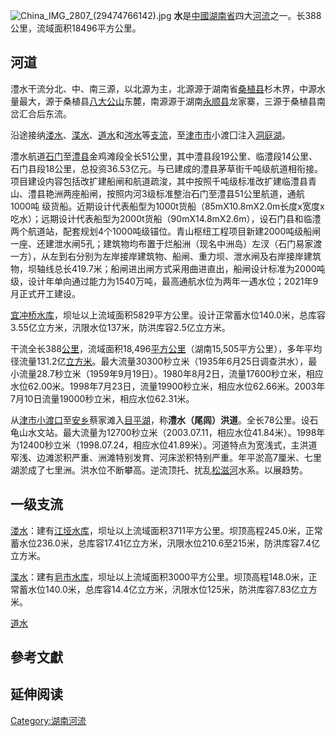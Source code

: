 {{Otheruses|澧水 (消歧义)|subject=[[湖南省|湖南省]]主要河流之一|other=澧水的其他解释}}
{{unreferenced|time=2020-01-19}}

[[File:China_IMG_2807_(29474766142).jpg|thumb]]
'''{{zy|澧|lǐ}}水'''是[[中國|中國]][[湖南省|湖南省]]四大[[河流|河流]]之一。长388公里，流域面积18496平方公里。
==河道==
澧水干流分北、中、南三源，以北源为主，北源源于湖南省[[桑植县|桑植县]]杉木界，中源水量最大，源于桑植县[[八大公山|八大公山]]东麓，南源源于湖南[[永顺县|永顺县]]龙家寨，三源于桑植县南岔汇合后东流。

沿途接纳[[溇水|溇水]]、[[渫水|渫水]]、[[道水|道水]]和[[涔水|涔水]]等[[支流|支流]]，至[[津市市|津市市]]小渡囗注入[[洞庭湖|洞庭湖]]。

澧水航道[[石门县|石门]]至[[澧县|澧县]]金鸡滩段全长51公里，其中澧县段19公里、临澧段14公里、石门县段18公里，总投资36.53亿元。与已建成的澧县茅草街千吨级航道相衔接。项目建设内容包括改扩建船闸和航道疏浚，其中按照千吨级标准改扩建临澧县青山、澧县艳洲两座船闸，按照内河3级标准整治石门至澧县51公里航道，通航 1000吨 级货船。近期设计代表船型为1000t货船（85mX10.8mX2.0m长度x宽度x吃水）；远期设计代表船型为2000t货船（90mX14.8mX2.6m），设石门县和临澧两个航道站，配套规划4个1000吨级锚位。青山枢纽工程项目新建2000吨级船闸一座、还建泄水闸5孔；建筑物均布置于烂船洲（现名中洲岛）左汊（石门易家渡一方），从左到右分别为左岸接岸建筑物、船闸、重力坝、泄水闸及右岸接岸建筑物，坝轴线总长419.7米；船闸进出闸方式采用曲进直出，船闸设计标准为2000吨级，设计年单向通过能力为1540万吨，最高通航水位为两年一遇水位；2021年9月正式开工建设。 

[[宜冲桥水库|宜冲桥水库]]，坝址以上流域面积5829平方公里。设计正常蓄水位140.0米，总库容3.55亿立方米，汛限水位137米，防洪库容2.5亿立方米。

干流全长388[[公里|公里]]，流域面积18,496[[平方公里|平方公里]]（湖南15,505平方公里），多年平均径流量131.2亿[[立方米|立方米]]。最大流量30300秒立米（1935年6月25日调查洪水），最小流量28.7秒立米（1959年9月19日）。1980年8月2日，流量17600秒立米，相应水位62.00米。1998年7月23日，流量19900秒立米，相应水位62.66米。2003年7月10日流量19000秒立米，相应水位62.31米。

从[[津市|津市]][[小渡口镇|小渡口]]至[[安乡|安乡]]蔡家滩入[[目平湖|目平湖]]，称'''澧水（尾闾）洪道'''。全长78公里。设石龟山水文站。最大流量为12700秒立米（2003.07.11，相应水位41.84米）。1998年为12400秒立米（1998.07.24，相应水位41.89米）。河道特点为宽浅式，主洪道窄浅、边滩淤积严重、洲滩特别发育、河床淤积特别严重。年平淤高7厘米、七里湖淤成了七里洲。洪水位不断攀高。逆流顶托、扰乱[[松滋河|松滋河]]水系。以展趋势。

==一级支流==
[[溇水|溇水]]：建有[[江垭水库|江垭水库]]，坝址以上流域面积3711平方公里。坝顶高程245.0米，正常蓄水位236.0米，总库容17.41亿立方米，汛限水位210.6至215米，防洪库容7.4亿立方米。

[[渫水|渫水]]：建有[[皂市水库|皂市水库]]，坝址以上流域面积3000平方公里。坝顶高程148.0米，正常蓄水位140.0米，总库容14.4亿立方米，汛限水位125米，防洪库容7.83亿立方米。

[[道水|道水]] 
== 參考文獻 ==
{{reflist}}

== 延伸阅读 ==
{{Wikisource further reading}}

{{澧水水系}}
{{洞庭湖水系}}
{{长江中游水系}}
{{Hunan topics}}
{{DEFAULTSORT:Li}}
[[Category:湖南河流|Category:湖南河流]]